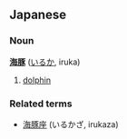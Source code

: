 ==Japanese==
===Noun===
'''[[海]][[豚]]''' ([[いるか]], iruka)

#[[dolphin]]
===Related terms===
*[[海豚座]] (いるかざ, irukaza)